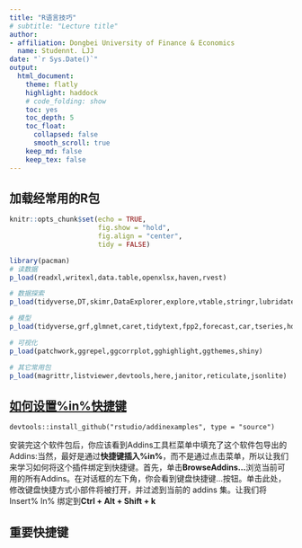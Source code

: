 ```yaml
---
title: "R语言技巧"
# subtitle: "Lecture title"
author: 
- affiliation: Dongbei University of Finance & Economics
  name: Studennt. LJJ
date: "`r Sys.Date()`"
output: 
  html_document:
    theme: flatly
    highlight: haddock
    # code_folding: show
    toc: yes
    toc_depth: 5
    toc_float:
      collapsed: false
      smooth_scroll: true
    keep_md: false
    keep_tex: false 
---
```


## 加载经常用的R包

```r
knitr::opts_chunk$set(echo = TRUE,
                      fig.show = "hold",
                      fig.align = "center",
                      tidy = FALSE)
```

```r
library(pacman)
# 读数据
p_load(readxl,writexl,data.table,openxlsx,haven,rvest)
```

```r
# 数据探索
p_load(tidyverse,DT,skimr,DataExplorer,explore,vtable,stringr,lubridate)
```

```r
# 模型
p_load(tidyverse,grf,glmnet,caret,tidytext,fpp2,forecast,car,tseries,hdm,tidymodels,broom)
```

```r
# 可视化
p_load(patchwork,ggrepel,ggcorrplot,gghighlight,ggthemes,shiny)
```

```r
# 其它常用包
p_load(magrittr,listviewer,devtools,here,janitor,reticulate,jsonlite)
```

## [如何设置%in%快捷键](http://rstudio.github.io/rstudioaddins/#overview)

```
devtools::install_github("rstudio/addinexamples", type = "source")
```

安装完这个软件包后，你应该看到Addins工具栏菜单中填充了这个软件包导出的Addins:当然，最好是通过**快捷键插入%in%**，而不是通过点击菜单，所以让我们来学习如何将这个插件绑定到快捷键。首先，单击**BrowseAddins...**浏览当前可用的所有Addins。在对话框的左下角，你会看到键盘快捷键...按钮。单击此处，修改键盘快捷方式小部件将被打开，并过滤到当前的 addins 集。让我们将Insert% In% 绑定到**Ctrl + Alt + Shift + k**

## 重要快捷键

































